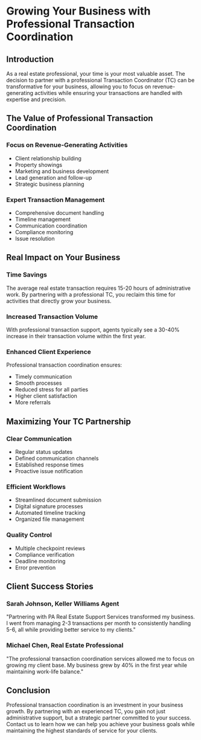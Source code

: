 # Growing Your Business with Professional Transaction Coordination

## Introduction

As a real estate professional, your time is your most valuable asset. The decision to partner with a professional Transaction Coordinator (TC) can be transformative for your business, allowing you to focus on revenue-generating activities while ensuring your transactions are handled with expertise and precision.

## The Value of Professional Transaction Coordination

### Focus on Revenue-Generating Activities
- Client relationship building
- Property showings
- Marketing and business development
- Lead generation and follow-up
- Strategic business planning

### Expert Transaction Management
- Comprehensive document handling
- Timeline management
- Communication coordination
- Compliance monitoring
- Issue resolution

## Real Impact on Your Business

### Time Savings
The average real estate transaction requires 15-20 hours of administrative work. By partnering with a professional TC, you reclaim this time for activities that directly grow your business.

### Increased Transaction Volume
With professional transaction support, agents typically see a 30-40% increase in their transaction volume within the first year.

### Enhanced Client Experience
Professional transaction coordination ensures:
- Timely communication
- Smooth processes
- Reduced stress for all parties
- Higher client satisfaction
- More referrals

## Maximizing Your TC Partnership

### Clear Communication
- Regular status updates
- Defined communication channels
- Established response times
- Proactive issue notification

### Efficient Workflows
- Streamlined document submission
- Digital signature processes
- Automated timeline tracking
- Organized file management

### Quality Control
- Multiple checkpoint reviews
- Compliance verification
- Deadline monitoring
- Error prevention

## Client Success Stories

### Sarah Johnson, Keller Williams Agent
"Partnering with PA Real Estate Support Services transformed my business. I went from managing 2-3 transactions per month to consistently handling 5-6, all while providing better service to my clients."

### Michael Chen, Real Estate Professional
"The professional transaction coordination services allowed me to focus on growing my client base. My business grew by 40% in the first year while maintaining work-life balance."

## Conclusion

Professional transaction coordination is an investment in your business growth. By partnering with an experienced TC, you gain not just administrative support, but a strategic partner committed to your success. Contact us to learn how we can help you achieve your business goals while maintaining the highest standards of service for your clients.